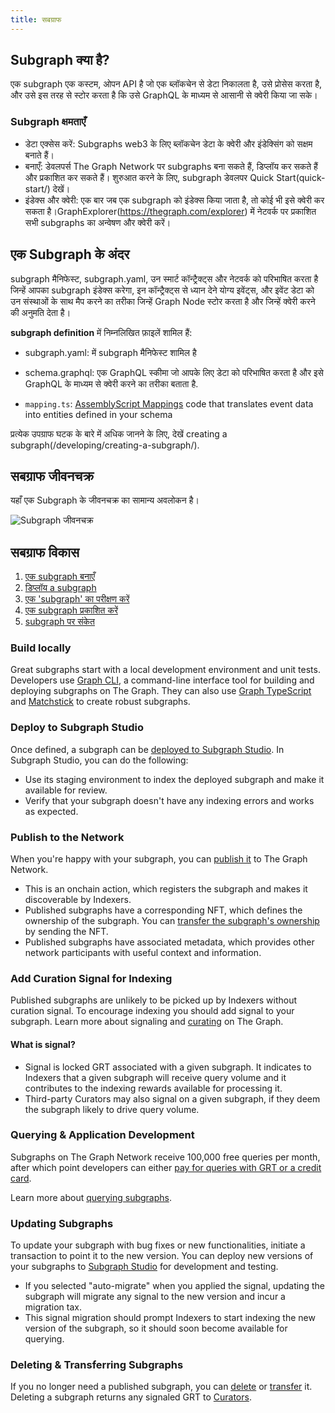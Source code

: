 ```yaml
---
title: सबग्राफ
---
```


## Subgraph क्या है?

एक subgraph एक कस्टम, ओपन API है जो एक ब्लॉकचेन से डेटा निकालता है, उसे प्रोसेस करता है, और उसे इस तरह से स्टोर करता है कि उसे GraphQL के माध्यम से आसानी से क्वेरी किया जा सके।

### Subgraph क्षमताएँ

- डेटा एक्सेस करें: Subgraphs web3 के लिए ब्लॉकचेन डेटा के क्वेरी और इंडेक्सिंग को सक्षम बनाते हैं।
- बनाएँ: डेवलपर्स The Graph Network पर subgraphs बना सकते हैं, डिप्लॉय कर सकते हैं और प्रकाशित कर सकते हैं। शुरुआत करने के लिए, subgraph डेवलपर Quick Start(quick-start/) देखें।
- इंडेक्स और क्वेरी: एक बार जब एक subgraph को इंडेक्स किया जाता है, तो कोई भी इसे क्वेरी कर सकता है।GraphExplorer(https://thegraph.com/explorer) में नेटवर्क पर प्रकाशित सभी subgraphs का अन्वेषण और क्वेरी करें।

## एक Subgraph के अंदर

subgraph मैनिफेस्ट, subgraph.yaml, उन स्मार्ट कॉन्ट्रैक्ट्स और नेटवर्क को परिभाषित करता है जिन्हें आपका subgraph इंडेक्स करेगा, इन कॉन्ट्रैक्ट्स से ध्यान देने योग्य इवेंट्स, और इवेंट डेटा को उन संस्थाओं के साथ मैप करने का तरीका जिन्हें Graph Node स्टोर करता है और जिन्हें क्वेरी करने की अनुमति देता है।

**subgraph definition** में निम्नलिखित फ़ाइलें शामिल हैं:

- subgraph.yaml: में subgraph मैनिफेस्ट शामिल है

- schema.graphql: एक GraphQL स्कीमा जो आपके लिए डेटा को परिभाषित करता है और इसे GraphQL के माध्यम से क्वेरी करने का तरीका बताता है.

- `mapping.ts`: [AssemblyScript Mappings](https://github.com/AssemblyScript/assemblyscript) code that translates event data into entities defined in your schema

प्रत्येक उपग्राफ घटक के बारे में अधिक जानने के लिए, देखें creating a subgraph(/developing/creating-a-subgraph/).

## सबग्राफ जीवनचक्र

यहाँ एक Subgraph के जीवनचक्र का सामान्य अवलोकन है।

![Subgraph जीवनचक्र ](/img/subgraph-lifecycle.png)

## सबग्राफ विकास

1. [एक subgraph बनाएँ](/developing/creating-a-subgraph/)
2. [डिप्लॉय a subgraph](/deploying/deploying-a-subgraph-to-studio/)
3. [एक 'subgraph' का परीक्षण करें](/deploying/subgraph-studio/#testing-your-subgraph-in-subgraph-studio)
4. [एक subgraph प्रकाशित करें](/publishing/publishing-a-subgraph/)
5. [subgraph पर संकेत](/publishing/publishing-a-subgraph/#adding-signal-to-your-subgraph)

### Build locally

Great subgraphs start with a local development environment and unit tests. Developers use [Graph CLI](https://github.com/graphprotocol/graph-tooling/tree/main/packages/cli), a command-line interface tool for building and deploying subgraphs on The Graph. They can also use [Graph TypeScript](/developing/graph-ts/) and [Matchstick](/developing/unit-testing-framework/) to create robust subgraphs.

### Deploy to Subgraph Studio

Once defined, a subgraph can be [deployed to Subgraph Studio](/deploying/deploying-a-subgraph-to-studio/). In Subgraph Studio, you can do the following:

- Use its staging environment to index the deployed subgraph and make it available for review.
- Verify that your subgraph doesn't have any indexing errors and works as expected.

### Publish to the Network

When you're happy with your subgraph, you can [publish it](/publishing/publishing-a-subgraph/) to The Graph Network.

- This is an onchain action, which registers the subgraph and makes it discoverable by Indexers.
- Published subgraphs have a corresponding NFT, which defines the ownership of the subgraph. You can [transfer the subgraph's ownership](/managing/transfer-a-subgraph/) by sending the NFT.
- Published subgraphs have associated metadata, which provides other network participants with useful context and information.

### Add Curation Signal for Indexing

Published subgraphs are unlikely to be picked up by Indexers without curation signal. To encourage indexing you should add signal to your subgraph. Learn more about signaling and [curating](/network/curating/) on The Graph.

#### What is signal?

- Signal is locked GRT associated with a given subgraph. It indicates to Indexers that a given subgraph will receive query volume and it contributes to the indexing rewards available for processing it.
- Third-party Curators may also signal on a given subgraph, if they deem the subgraph likely to drive query volume.

### Querying & Application Development

Subgraphs on The Graph Network receive 100,000 free queries per month, after which point developers can either [pay for queries with GRT or a credit card](/billing/).

Learn more about [querying subgraphs](/querying/querying-the-graph/).

### Updating Subgraphs

To update your subgraph with bug fixes or new functionalities, initiate a transaction to point it to the new version. You can deploy new versions of your subgraphs to [Subgraph Studio](https://thegraph.com/studio/) for development and testing.

- If you selected "auto-migrate" when you applied the signal, updating the subgraph will migrate any signal to the new version and incur a migration tax.
- This signal migration should prompt Indexers to start indexing the new version of the subgraph, so it should soon become available for querying.

### Deleting & Transferring Subgraphs

If you no longer need a published subgraph, you can [delete](/managing/delete-a-subgraph/) or [transfer](/managing/transfer-a-subgraph/) it. Deleting a subgraph returns any signaled GRT to [Curators](/network/curating/).
